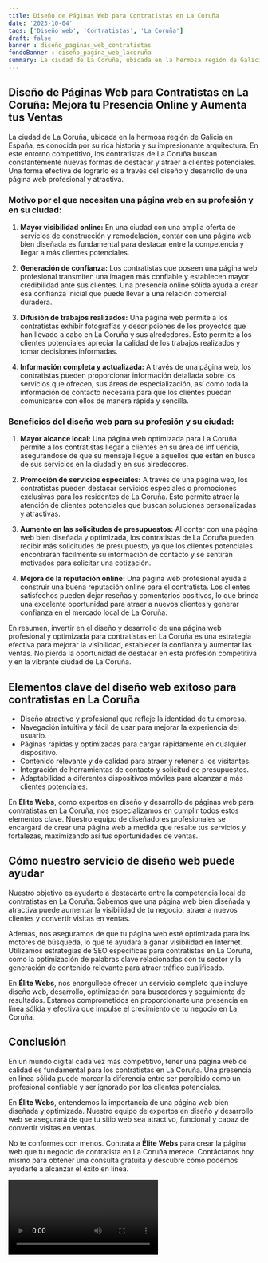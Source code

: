 ```yaml
---
title: Diseño de Páginas Web para Contratistas en La Coruña
date: '2023-10-04'
tags: ['Diseño web', 'Contratistas', 'La Coruña']
draft: false
banner : diseño_paginas_web_contratistas
fondoBanner : diseño_pagina_web_lacoruña
summary: La ciudad de La Coruña, ubicada en la hermosa región de Galicia en España, es conocida por su rica historia y su impresionante arquitectura. En este entorno competitivo, los contratistas de La Coruña buscan constantemente nuevas formas de destacar y atraer a clientes potenciales. Una forma efectiva de lograrlo es a través del diseño y desarrollo de una página web profesional y atractiva.
---
```


## Diseño de Páginas Web para Contratistas en La Coruña: Mejora tu Presencia Online y Aumenta tus Ventas

La ciudad de La Coruña, ubicada en la hermosa región de Galicia en España, es conocida por su rica historia y su impresionante arquitectura. En este entorno competitivo, los contratistas de La Coruña buscan constantemente nuevas formas de destacar y atraer a clientes potenciales. Una forma efectiva de lograrlo es a través del diseño y desarrollo de una página web profesional y atractiva.

### Motivo por el que necesitan una página web en su profesión y en su ciudad:

1. **Mayor visibilidad online:** En una ciudad con una amplia oferta de servicios de construcción y remodelación, contar con una página web bien diseñada es fundamental para destacar entre la competencia y llegar a más clientes potenciales.

2. **Generación de confianza:** Los contratistas que poseen una página web profesional transmiten una imagen más confiable y establecen mayor credibilidad ante sus clientes. Una presencia online sólida ayuda a crear esa confianza inicial que puede llevar a una relación comercial duradera.

3. **Difusión de trabajos realizados:** Una página web permite a los contratistas exhibir fotografías y descripciones de los proyectos que han llevado a cabo en La Coruña y sus alrededores. Esto permite a los clientes potenciales apreciar la calidad de los trabajos realizados y tomar decisiones informadas.

4. **Información completa y actualizada:** A través de una página web, los contratistas pueden proporcionar información detallada sobre los servicios que ofrecen, sus áreas de especialización, así como toda la información de contacto necesaria para que los clientes puedan comunicarse con ellos de manera rápida y sencilla.

### Beneficios del diseño web para su profesión y su ciudad:

1. **Mayor alcance local:** Una página web optimizada para La Coruña permite a los contratistas llegar a clientes en su área de influencia, asegurándose de que su mensaje llegue a aquellos que están en busca de sus servicios en la ciudad y en sus alrededores.

2. **Promoción de servicios especiales:** A través de una página web, los contratistas pueden destacar servicios especiales o promociones exclusivas para los residentes de La Coruña. Esto permite atraer la atención de clientes potenciales que buscan soluciones personalizadas y atractivas.

3. **Aumento en las solicitudes de presupuestos:** Al contar con una página web bien diseñada y optimizada, los contratistas de La Coruña pueden recibir más solicitudes de presupuesto, ya que los clientes potenciales encontrarán fácilmente su información de contacto y se sentirán motivados para solicitar una cotización.

4. **Mejora de la reputación online:** Una página web profesional ayuda a construir una buena reputación online para el contratista. Los clientes satisfechos pueden dejar reseñas y comentarios positivos, lo que brinda una excelente oportunidad para atraer a nuevos clientes y generar confianza en el mercado local de La Coruña.

En resumen, invertir en el diseño y desarrollo de una página web profesional y optimizada para contratistas en La Coruña es una estrategia efectiva para mejorar la visibilidad, establecer la confianza y aumentar las ventas. No pierda la oportunidad de destacar en esta profesión competitiva y en la vibrante ciudad de La Coruña.

<GifSeo />

<Cta />

## Elementos clave del diseño web exitoso para contratistas en La Coruña

- Diseño atractivo y profesional que refleje la identidad de tu empresa.
- Navegación intuitiva y fácil de usar para mejorar la experiencia del usuario.
- Páginas rápidas y optimizadas para cargar rápidamente en cualquier dispositivo.
- Contenido relevante y de calidad para atraer y retener a los visitantes.
- Integración de herramientas de contacto y solicitud de presupuestos.
- Adaptabilidad a diferentes dispositivos móviles para alcanzar a más clientes potenciales.

En **Élite Webs**, como expertos en diseño y desarrollo de páginas web para contratistas en La Coruña, nos especializamos en cumplir todos estos elementos clave. Nuestro equipo de diseñadores profesionales se encargará de crear una página web a medida que resalte tus servicios y fortalezas, maximizando así tus oportunidades de ventas.

## Cómo nuestro servicio de diseño web puede ayudar

Nuestro objetivo es ayudarte a destacarte entre la competencia local de contratistas en La Coruña. Sabemos que una página web bien diseñada y atractiva puede aumentar la visibilidad de tu negocio, atraer a nuevos clientes y convertir visitas en ventas.

Además, nos aseguramos de que tu página web esté optimizada para los motores de búsqueda, lo que te ayudará a ganar visibilidad en Internet. Utilizamos estrategias de SEO específicas para contratistas en La Coruña, como la optimización de palabras clave relacionadas con tu sector y la generación de contenido relevante para atraer tráfico cualificado.

En **Élite Webs**, nos enorgullece ofrecer un servicio completo que incluye diseño web, desarrollo, optimización para buscadores y seguimiento de resultados. Estamos comprometidos en proporcionarte una presencia en línea sólida y efectiva que impulse el crecimiento de tu negocio en La Coruña.

## Conclusión

En un mundo digital cada vez más competitivo, tener una página web de calidad es fundamental para los contratistas en La Coruña. Una presencia en línea sólida puede marcar la diferencia entre ser percibido como un profesional confiable y ser ignorado por los clientes potenciales.

En **Élite Webs**, entendemos la importancia de una página web bien diseñada y optimizada. Nuestro equipo de expertos en diseño y desarrollo web se asegurará de que tu sitio web sea atractivo, funcional y capaz de convertir visitas en ventas.

No te conformes con menos. Contrata a **Élite Webs** para crear la página web que tu negocio de contratista en La Coruña merece. Contáctanos hoy mismo para obtener una consulta gratuita y descubre cómo podemos ayudarte a alcanzar el éxito en línea.

<Video />

<CtaBot job='Contratistas' city='La Coruña'/>

<Gmaps query='La Coruña+españa+maps' />